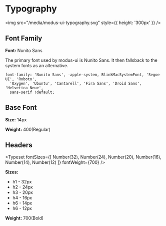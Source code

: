 
<Meta title="Design System/Typography" />

# Typography

<img src="/media/modus-ui-typography.svg" style={{ height: '300px' }} />

## Font Family

**Font:** Nunito Sans

The primary font used by modus-ui is Nunito Sans. It then fallsback to the system fonts as an alternative.

```
font-family: 'Nunito Sans', -apple-system, BlinkMacSystemFont, 'Segoe UI', 'Roboto',
  'Oxygen', 'Ubuntu', 'Cantarell', 'Fira Sans', 'Droid Sans', 'Helvetica Neue',
  sans-serif !default;
```

## Base Font

<Typeset fontSizes={[Number(14)]} fontWeight={400} />

**Size:** 14px

**Weight:** 400(Regular)

## Headers

<Typeset
  fontSizes={[
    Number(32),
    Number(24),
    Number(20),
    Number(16),
    Number(14),
    Number(12)
  ]}
  fontWeight={700}
/>

**Sizes:**

- h1 - 32px
- h2 - 24px
- h3 - 20px
- h4 - 16px
- h6 - 14px
- h6 - 12px

**Weight:** 700(Bold)
